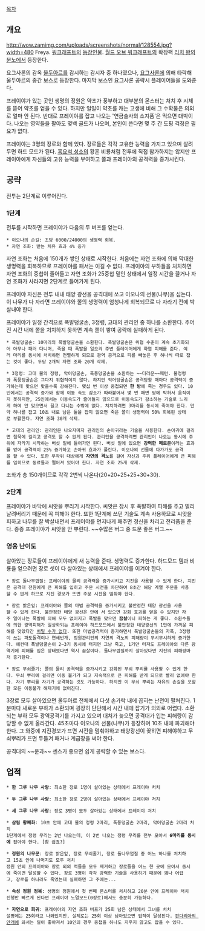 [[목차]]
== 개요 ==
http://wow.zamimg.com/uploads/screenshots/normal/128554.jpg?width=480
Freya. [[워크래프트]]의 [[워크래프트/등장인물|등장인물]]. [[월드 오브 워크래프트]]의 확장팩 [[리치 왕의 분노]]에서 등장한다.

요그사론의 감옥 [[울두아르]]를 감시하는 감시자 중 하나였으나, [[요그사론]]에 의해 타락해 울두아르의 중간 보스로 등장한다. 마지막 보스인 요그사론 공략시 플레이어들을 도와준다.

프레이야가 있는 곳인 생명의 정원은 약초가 풍부하고 대부분의 몬스터는 처치 후 시체를 뜯어 약초를 얻을 수 있다. 하지만 일일이 약초를 캐는 고생에 비해 그 수확물은 의외로 얼마 안 된다. 반대로 프레이야를 잡고 나오는 '연금술사의 소지품'은 먹으면 대박이다. 나오는 영약들을 팔아도 몇백 골드가 나오며, 본인이 쓴다면 몇 주 간 도핑 걱정은 필요가 없다.

프레이야는 3명의 장로와 함께 있다. 장로들은 각각 고유한 능력을 가지고 있으며 살려두면 하드 모드가 된다. [[흑요석 성소]]의 황혼 비룡처럼 전투에 직접 참가하지는 않지만 프레이야에게 자신들의 고유 능력을 부여하고 쫄과 프레이야의 공격력을 증가시킨다.

== 공략 ==
전투는 2단계로 이루어진다.

=== 1단계 ===
전투를 시작하면 프레이야가 다음의 두 버프를 얻는다.

 * 이오나의 손길: 초당 6000/24000의 생명력 회복.
 * 자연 조화: 받는 치유 효과 4% 증가

자연 조화는 처음에 150개가 쌓인 상태로 시작한다. 처음에는 자연 조화에 의해 막대한 생명력을 회복하므로 프레이야를 패서는 이길 수 없다. 프레이야의 부하들을 처치하면 자연 조화의 중첩이 줄어들고 자연 조화가 25중첩 밑인 상태에서 일정 시간을 끌거나 자연 조화가 사라지면 2단계로 들어가게 된다.

프레이야 자신은 전투 내내 태양 광선을 공격대에 쏘고 이오나의 선물(나무)을 심는다. 이 나무가 다 자라면 프레이야와 쫄의 생명력이 엄청나게 회복되므로 다 자라기 전에 박살내야 한다.

프레이야가 일정 간격으로 폭발덩굴손, 3정령, 고대의 관리인 중 하나를 소환한다. 주어진 시간 내에 쫄을 처치하지 못하면 계속 쫄이 쌓여 공략에 실패하게 된다.

 * 폭발덩굴손: 10마리의 폭발덩굴손을 소환한다. 폭발덩굴손은 위협 수준이 계속 초기화되어 아무나 패러 다니며, 죽을 때 폭발을 일으켜 주변 플레이어에게 화염 피해를 준다. 여러 마리를 동시에 처치하면 전멸하게 되므로 광역 공격으로 피를 빼놓은 후 하나씩 따로 잡는 것이 좋다. 두당 2개씩 자연 조화 20개 삭제.

 * 3정령: 고대 물의 정령, 악어덩굴손, 폭풍덩굴손을 소환하는 ~~더러운~~패턴. 물정령과 폭풍덩굴손은 그다지 위협적이지 않다. 하지만 악어덩굴손은 공격당할 때마다 공격력이 증가하는데 맞으면 맞을수록 강해진다. 몇십 번 이상 중첩되면 '''한 방'''에 죽는 경우도 있다. 10인에서는 공격력 증가와 함께 이동 속도 감소가 따라붙어서 몇 번 패면 땅에 박혀서 움직이지 못하지만, 25인에서는 이동속도가 줄어들지 않으므로 이동속도가 감소하는 기술로 느리게 하여 안 맞으면서 끌고 다니는 수밖에 없다. 처치하려면 3마리를 동시에 죽여야 한다. 만약 하나를 잡고 10초 내로 남은 둘을 잡지 않으면 죽은 쫄이 생명력이 50% 회복된 상태로 부활한다. 자연 조화 30개 삭제.

 * 고대의 관리인: 관리인은 나오자마자 관리인의 손아귀라는 기술을 사용한다. 손아귀에 걸리면 침묵에 걸리고 공격도 할 수 없게 된다. 관리인을 공격하려면 관리인이 나오는 동시에 주위에 자라기 시작하는 버섯 밑에 들어가면 된다. 버섯 밑에 있으면 '''강력한 페로몬'''이라는 효과를 얻어 공격력이 25% 증가하고 손아귀 효과가 풀린다. 이오나의 선물에 다가가도 공격을 할 수 있다. 또한 무작위 대상에게 '''자연의 격노'''를 걸어 자신과 주위 플레이어에게 큰 피해를 입히므로 동료들과 떨어져 있어야 한다. 자연 조화 25개 삭제.

조화가 총 150개이므로 각각 2번씩 나온다(20+20+25+25+30+30).

=== 2단계 ===
프레이야가 바닥에 씨앗을 뿌리기 시작한다. 씨앗은 잠시 후 폭발하여 피해를 주고 멀리 날려버리기 때문에 꼭 피해야 한다. 또한 1단계에 쓰던 기술도 계속 사용하므로 씨앗을 피하고 나무를 잘 박살내면서 프레이야를 먼지나게 패주면 정신을 차리고 전리품을 준다. 종종 프레이야가 씨앗을 안 뿌린다. ~~수많은 버그 중 드문 좋은 버그.~~

=== 영웅 난이도 ===
살아있는 장로들이 프레이야에게 새 능력을 준다. 생명력도 증가한다. 하드모드 템과 비룡을 얻으려면 장로 셋이 다 살아있는 상태에서 프레이야를 이겨야 한다.

 * 장로 돌나무껍질: 프레이야의 물리 공격력을 증가시키고 지진을 사용할 수 있게 한다. 지진은 공격대 전원에게 큰 피해를 입히고 주문 시전을 차단하여 8초간 해당 계열 주문을 사용할 수 없게 하므로 지진 경보가 뜨면 주문 시전을 멈춰야 한다.

 * 장로 밝은잎: 프레이야와 쫄의 마법 공격력을 증가시키고 불안정한 태양 광선을 사용할 수 있게 한다. 불안정한 태양 광선은 안에 서 있으면 강화 효과를 얻을 수 있지만 자주 일어나는 폭발에 의해 모두 없어지고 폭발을 맞으면 '''끔살'''이니 피하는 게 좋다. 소환수들에 의한 광역피해가 일상화되는 프레이야 하드모드에서 불안정한 태양광선의 1만에 가까운 피해를 맞았다간 [[버틸 수가 없다]]. 또한 마법공격력이 증가하면서 폭발덩굴손들의 자폭, 3정령이 쓰는 파도돌격이나 연쇄번개, 정원관리인의 자연의 격노의 피해량이 무시무시하게 증가한다. 예컨대 폭발덩굴손이 2~3기 동시에 터지면 그냥 죽고, 1기만 터져도 프레이야의 다른 광역기에 피해를 입은 상태였다면 역시 끔살이다. 돌나무껍질까지 살아있다면 지진의 피해량마저 증가한다.

 * 장로 무쇠줄기: 쫄의 물리 공격력을 증가시키고 강화된 무쇠 뿌리를 사용할 수 있게 한다. 무쇠 뿌리에 걸리면 이동 불가가 되고 지속적으로 큰 피해를 받게 되므로 빨리 없애야 한다. 자기 뿌리를 자기가 공격하는 것도 가능하다. 하지만 이 무쇠 뿌리는 자유의 손길을 포함한 모든 이동불가 해제기에 없어진다.

3장로 모두 살아있으면 울두아르 전체에서 다섯 손가락 내에 꼽히는 난전이 펼쳐진다. 1분마다 새로운 부하가 소환되며 굉장히 단단해서 시간 내에 잡기가 의외로 어렵다. 소환되는 부하 모두 광역공격기를 가지고 있으며 대처가 늦으면 공격대가 입는 피해량이 감당할 수 없게 올라간다. 45초마다 이오나의 선물(나무)가 등장하며 10초 내에 파괴해야 한다. 그 와중에 지진경보가 뜨면 시전을 멈춰야하고 태양광선이 꽂히면 피해야하고 무쇠뿌리가 뜨면 두들겨 패거나 계급장을 써야 한다.

공격대의 ~~운과~~ 센스가 좋으면 쉽게 공략할 수 있는 보스다.

== 업적 ==
 * '''한 그루 나무 사랑''': 최소한 장로 1명이 살아있는 상태에서 프레이야 처치

 * '''두 그루 나무 사랑''': 최소한 장로 2명이 살아있는 상태에서 프레이야 처치

 * '''세 그루 나무 사랑''': 장로 3명이 모두 살아있는 상태에서 프레이야 처치

 * '''삼림 황폐화''': 10초 안에 고대 물의 정령 2마리, 폭풍덩굴손 2마리, 악어덩굴손 2마리 처치
 1단계에서 정령 무리는 2번 나오는데, 이 2번 나오는 정령 무리를 전부 모아서 '''6마리를 동시에''' 잡아야 한다. [참 쉽죠?]

 * '''정원의 나무꾼''': 장로 밝은잎, 장로 무쇠줄기, 장로 돌나무껍질 중 어느 하나를 처치하고 15초 안에 나머지도 모두 처치
 정원 안의 프레이야와 장로 외의 적들을 모두 제거하고 장로들을 어느 한 곳에 모아서 동시에 죽이면 달성할 수 있다. 장로 3명이 각각 강력한 기술을 사용하기 때문에 꽤나 어렵고, 장로를 하나라도 죽였는데 실패하면 그 주에는...

 * '''속성 정원 정복''': 생명의 정원에서 첫 번째 몬스터를 처치하고 20분 안에 프레이야 처치
 진행만 빠르게 된다면 프레이야 노멀모드(0장로)에서도 충분히 가능하다.

 * '''자연으로 회귀''': 프레이야의 자연 조화 버프가 25회 남은 상태에서 그녀를 처치
 설명에는 25회라고 나와있지만, 실제로는 25회 이상 남아있으면 업적이 달성된다. [[판다리아의 안개]]에 와서는 딜이 좋아져서 10인의 경우 중첩을 하나도 지우지 않고도 잡을 수 있다.
